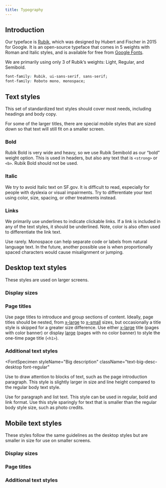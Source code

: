 ```yaml
---
title: Typography
---
```



## Introduction

Our typeface is [Rubik](https://fonts.google.com/specimen/Rubik), which was designed by Hubert and Fischer in 2015 for
Google. It is an open-source typeface that comes in 5 weights with Roman and
Italic styles, and is available for free from [Google Fonts](https://fonts.google.com/).

We are primarily using only 3 of Rubik’s weights: Light, Regular, and
Semibold.

<TypeFontFamiles />

```css
font-family: Rubik, ui-sans-serif, sans-serif;
font-family: Roboto mono, monospace;
```

## Text styles

This set of standardized text styles should cover most needs, including
headings and body copy.

For some of the larger titles, there are special mobile styles that are sized
down so that text will still fit on a smaller screen.

### Bold

Rubik Bold is very wide and heavy, so we use Rubik Semibold as our “bold”
weight option. This is used in headers, but also any text that is `<strong>` or
`<b>`. Rubik Bold should not be used.

### Italic

We try to avoid Italic text on SF.gov. It is difficult to read, especially for
people with dyslexia or visual impairments. Try to differentiate your text
using color, size, spacing, or other treatments instead.

### Links

We primarily use underlines to indicate clickable links. If a link is included
in any of the text styles, it should be underlined. Note, color is also often
used to differentiate the link text.

<FontSpecimen styleName="Monospace" className="text-regular font-mono">
  Use rarely. Monospace can help separate code or labels from natural language
  text. In the future, another possible use is when proportionally spaced
  characters would cause misalignment or jumping.
</FontSpecimen>

## Desktop text styles

These styles are used on larger screens.

### Display sizes

<FontSpecimen
  styleName="Large display"
  className="text-display-lg-desktop font-light"
/>
<FontSpecimen
  styleName="Small display"
  className="text-display-sm-desktop font-light"
/>

### Page titles

Use page titles to introduce and group sections of content. Ideally, page
titles should be nested, from [x-large](#x-large-title) to
[x-small](#x-small-title) sizes, but occasionally a title style is skipped for
a greater size difference. Use either [x-large](#x-large-title) title (pages
with color banner) or display [large](#large-title) (pages with no color
banner) to style the one-time page title (`<h1>`).

<FontSpecimen
  styleName="X-Large Title"
  className="text-title-xl-desktop font-medium"
/>
<FontSpecimen
  styleName="Large Title"
  className="text-title-lg-desktop font-medium"
/>
<FontSpecimen
  styleName="Medium Title"
  className="text-title-md-desktop font-medium"
/>
<FontSpecimen
  styleName="Small Title"
  className="text-title-sm-desktop font-medium"
/>
<FontSpecimen
  styleName="X-Small Title"
  className="text-title-xs-desktop font-medium"
/>

### Additional text styles

<FontSpecimen
  styleName="Big description"
  className="text-big-desc-desktop font-regular"
>
  Use to draw attention to blocks of text, such as the page introduction
  paragraph. This style is slightly larger in size and line height compared to
  the regular body text style.
</FontSpecimen>

<FontSpecimen styleName="Body text" className="text-body font-regular">
  Use for paragraph and list text. This style can be used in regular, bold and
  link format.
</FontSpecimen>

<FontSpecimen styleName="Small text" className="text-small font-regular">
  Use this style sparingly for text that is smaller than the regular body style
  size, such as photo credits.
</FontSpecimen>

## Mobile text styles

These styles follow the same guidelines as the desktop styles but are smaller in size for use on smaller screens.

### Display sizes

<FontSpecimen
  styleName="Large display"
  className="text-display-lg font-light"
/>
<FontSpecimen
  styleName="Small display"
  className="text-display-sm font-light"
/>

### Page titles

<FontSpecimen styleName="X-Large Title" className="text-title-xl font-medium" />
<FontSpecimen styleName="Large Title" className="text-title-lg font-medium" />
<FontSpecimen styleName="Medium Title" className="text-title-md font-medium" />

### Additional text styles

<FontSpecimen
  styleName="Big description"
  className="text-big-desc font-light"
/>
